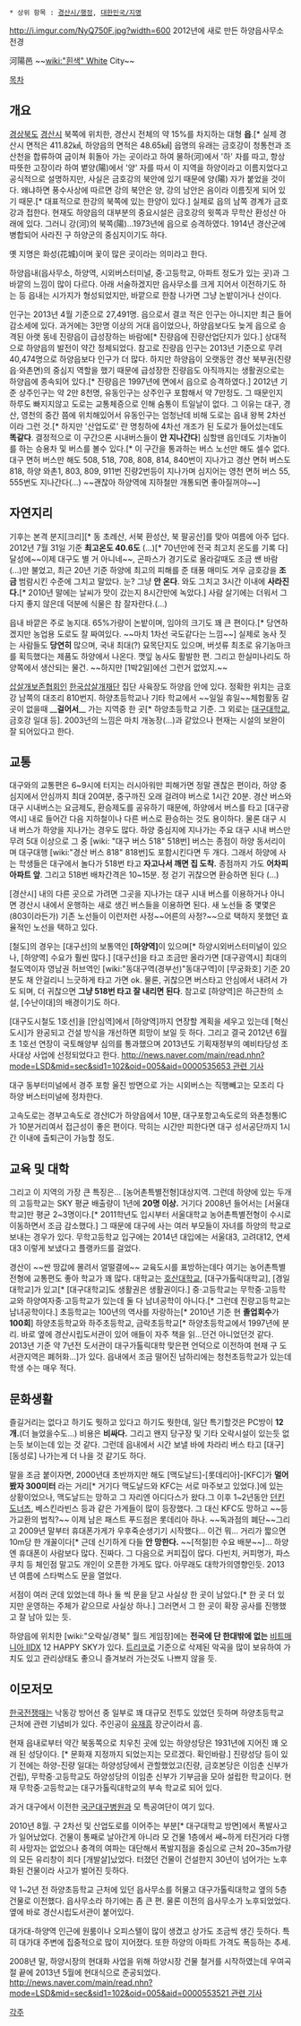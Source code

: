  * 상위 항목 : [[경산시/행정]], [[대한민국/지명]]

http://i.imgur.com/NyQ750F.jpg?width=600
2012년에 새로 만든 하양읍사무소 전경


河陽邑
~~[[wiki:"흰색" White]] City~~

[[목차]]
== 개요 ==
[[경상북도]] [[경산시]] 북쪽에 위치한, 경산시 전체의 약 15%를 차지하는 대형 '''읍'''.[* 실제 경산시 면적은 411.82㎢, 하양읍의 면적은 48.65㎢] 읍명의 유래는 금호강이 청통천과 조산천을 합류하여 굽이쳐 휘돌아 가는 곳이라고 하여 물하(河)에서 '하' 자를 따고, 항상 따뜻한 고장이라 하여 볕양(陽)에서 '양' 자를 따서 이 지역을 하양이라고 이름지었다고 공식적으로 설명하지만, 사실은 금호강의 북안에 있기 때문에 양(陽) 자가 붙었을 것이다. 왜냐하면 풍수사상에 따르면 강의 북안은 양, 강의 남안은 음이라 이름짓게 되어 있기 때문.[* 대표적으로 한강의 북쪽에 있는 한양이 있다.] 실제로 읍의 남쪽 경계가 금호강과 접한다. 현재도 하양읍의 대부분의 중요시설은 금호강의 윗쪽과 무학산 환성산 아래에 있다. 그러니 강(河)의 북쪽(陽)...1973년에 읍으로 승격하였다. 1914년 경산군에 병합되어 사라진 구 하양군의 중심지이기도 하다.

옛 지명은 화성(花城)이며 꽃이 많은 곳이라는 의미라고 한다.

하양읍내(읍사무소, 하양역, 시외버스터미널, 중·고등학교, 아파트 정도가 있는 곳)과 그 바깥의 느낌이 많이 다르다. 아래 서술하겠지만 읍사무소를 크게 지어서 이전하기도 하는 등 읍내는 시가지가 형성되었지만, 바깥으로 한참 나가면 그냥 논밭이거나 산이다.

인구는 2013년 4월 기준으로 27,491명. 읍으로서 결코 적은 인구는 아니지만 최근 들어 감소세에 있다. 과거에는 3만명 이상의 거대 읍이었으나, 하양읍보다도 늦게 읍으로 승격된 아랫 동네 진량읍이 급성장하는 바람에[* 진량읍에 진량산업단지가 있다.] 상대적으로 하양읍의 발전이 약간 정체되었다. 참고로 진량읍 인구는 2013년 기준으로 무려 40,474명으로 하양읍보다 인구가 더 많다. 하지만 하양읍이 오랫동안 경산 북부권(진량읍·와촌면)의 중심지 역할을 했기 때문에 급성장한 진량읍도 아직까지는 생활권으로는 하양읍에 종속되어 있다.[* 진량읍은 1997년에 면에서 읍으로 승격하였다.]
2012년 기준 상주인구는 약 2만 8천명, 유동인구는 상주인구 포함해서 약 7만정도. 그 때문인지 하루도 빠지지않고 도로는 교통체증으로 인해 숨통이 트일날이 없다. 그 이유는 대구, 경산, 영천의 중간 쯤에 위치해있어서 유동인구는 엄청난데 비해 도로는 읍내 왕복 2차선이라 그런 것.[* 하지만 '산업도로' 란 명칭하에 4차선 개조가 된 도로가 들어섰는데도 '''똑같다'''. 결정적으로 이 구간으론 시내버스들이 '''안 지나간다'''] 심할땐 읍인데도 기차놀이를 하는 승용차 및 버스를 볼수 있다.[* 이 구간을 통과하는 버스 노선만 해도 셀수 없다. 대구 면허 버스만 해도 508, 518, 708, 808, 814, 840번이 지나가고 경산 면허 버스도 818, 하양 와촌1, 803, 809, 911번 진량2번등이 지나가며 심지어는 영천 면허 버스 55, 555번도 지나간다(...) ~~괜찮아 하양역에 지하철만 개통되면 좋아질꺼야~~]
== 자연지리 ==
기후는 본격 분지[크리][* 동 초례산, 서북 환성산, 북 팔공산]를 맞아 여름에 아주 덥다. 2012년 7월 31일 기준 '''최고온도 40.6도''' (...)[* 70년만에 전국 최고치 온도를 기록 다] 달성에~~이제 대구도 별 거 아니네~~, 곤파스가 경기도로 올라갈때도 조금 쌘 바람 (...)만 불었고, 최근 20년 기준 하양에 최고의 피해를 준 태풍 매미도 겨우 금호강을 '''조금''' 범람시킨 수준에 그치고 말았다. 눈? 그냥 '''안 온다'''. 와도 그치고 3시간 이내에 '''사라진다.'''[* 2010년 말에는 날씨가 맛이 갔는지 8시간만에 녹았다.] 사람 살기에는 더워서 그다지 좋지 않은데 덕분에 식물은 참 잘자란다.(...)

읍내 바깥은 주로 농지대. 65%가량이 논밭이며, 임야의 크기도 꽤 큰 편이다.[* 당연하겠지만 농업용 도로도 잘 짜여있다. ~~마치 1차선 국도같다는 느낌~~] 실제로 농사 짓는 사람들도 '''당연히''' 많으며, 국내 최대(?) 묘목단지도 있으며, 버섯류 최초로 유기농마크를 획득했다는 제품도 하양에서 나온다. 깻잎 농사도 활발한 편. 그리고 한실미나리도 하양쪽에서 생산되는 물건. ~~하지만 [1박2일]에선 그런거 없었지.~~

[[삽살개]]보존협회인 [http://www.sapsaree.org/ 한국삽살개재단] 집단 사육장도 하양읍 안에 있다. 정확한 위치는 금호강 남쪽의 대조리 810번지. 하양초등학교나 기타 학교에서 ~~일일 휴일~~체험활동 갈 곳이 없을때 __'''걸어서'''__ 가는 지역중 한 곳[* 하양초등학교 기준. 그 외로는 [[대구대학교]], 금호강 일대 등]. 2003년의 느낌은 마치 개농장(...)과 같았으나 현재는 시설의 보완이 잘 되어있다고 한다.

== 교통 ==
대구와의 교통편은 6~9시에 터지는 러시아워만 피해가면 정말 괜찮은 편이라, 하양 중심지에서 안심까지 최대 20여분, 중구까진 오래 걸려야 버스로 1시간 20분. 경산 버스와 대구 시내버스는 요금제도, 환승제도를 공유하기 때문에, 하양에서 버스를 타고 [대구광역시] 내로 들어간 다음 지하철이나 다른 버스로 환승하는 것도 용이하다. 물론 대구 시내 버스가 하양을 지나가는 경우도 많다. 하양 중심지에 지나가는 주요 대구 시내 버스만 무려 5대 이상으로 그 중 [wiki: "대구 버스 518" 518번] 버스는 종점이 하양 동서리이며 대구대행 [wiki:"경산 버스 818" 818번]도 포함시킨다면 두 개다. 그래서 하양에 사는 학생들은 대구에서 놀다가 518번 타고 '''자고나서 깨면 집 도착.''' 종점까지 가도 '''어차피 아파트 앞'''. 그리고 518번 배차간격은 10~15분. 정 걷기 귀찮으면 환승하면 된다 (...)

[경산시] 내의 다른 곳으로 가려면 그곳을 지나가는 대구 시내 버스를 이용하거나 아니면 경산시 내에서 운행하는 새로 생긴 버스들을 이용하면 된다. 새 노선들 중 몇몇은(803이라든가) 기존 노선들이 이런저런 사정~~어른의 사정?~~으로 택하지 못했던 효율적인 노선을 택하고 있다.

[철도]의 경우는 [대구선]의 보통역인 '''[하양역]'''이 있으며[* 하양시외버스터미널이 있으나, [하양역] 수요가 훨씬 많다.] [대구선]을 타고 조금만 올라가면 [대구광역시] 최대의 철도역이자 영남권 허브역인 [wiki:"동대구역(경부선)"동대구역]이 [무궁화호] 기준 20분도 채 안걸리니 느긋하게 타고 가면 ok. 물론, 귀찮으면 버스타고 안심에서 내려서 가도 되며, 더 귀찮으면 '''그냥 518번 타고 잘 내리면 된다'''. 참고로 [하양역]은 하근찬의 소설, [수난이대]의 배경이기도 하다.

[대구도시철도 1호선]을 [안심역]에서 [하양역]까지 연장할 계획을 세우고 있는데 [혁신도시]가 완공되고 건설 방식을 개선하면 희망이 보일 듯 하다. 그리고 결국 2012년 6월 초 1호선 연장이 국토해양부 심의를 통과했으며 2013년도 기획재정부의 예비타당성 조사대상 사업에 선정되었다고 한다. [[http://news.naver.com/main/read.nhn?mode=LSD&mid=sec&sid1=102&oid=005&aid=0000535653 관련 기사]]

대구 동부터미널에서 경주 포항 울진 방면으로 가는 시외버스는 직행빼고는 모조리 다 하양 버스터미널에 정차한다.

고속도로는 경부고속도로 경산IC가 하양읍에서 10분, 대구포항고속도로의 와촌청통IC가 10분거리여서 접근성이 좋은 편이다. 막히는 시간만 피한다면 대구 성서공단까지 1시간 이내에 출퇴근이 가능할 정도. 

== 교육 및 대학 == 
그리고 이 지역의 가장 큰 특징은... [농어촌특별전형]대상지역. 그런데 하양에 있는 두개의 고등학교는 SKY 평균 배출량이 1년에 '''20명 이상.''' 거기다 2008년 들어서는 [서울대학교]만 평균 2~3명이다.[* 2011학년도 입시부터 서울대학교 농어촌특별전형이 수시로 이동하면서 조금 감소했다.] 그 때문에 대구에 사는 여러 부모들이 자녀를 하양의 학교로 보내는 경우가 있다. 무학고등학교 입구에는 2014년 대입에는 서울대3, 고려대12, 연세대3 이렇게 보냈다고 플랭카드를 걸었다.

경산이 ~~싼 땅값에 몰려서 얼떨결에~~ 교육도시를 표방하는데다 여기는 농어촌특별전형에 교통편도 좋아 학교가 꽤 많다. 대학교는 [[호산대학교]], [대구가톨릭대학교], [경일대학교]가 있고[* [대구대학교]도 생활권은 생활권이다.] 중·고등학교는 무학중·고등학교와 하양여자중·고등학교가 있는데 둘 다 남녀공학이 아니다.[* 그런데 진량고등학교는 남녀공학이다.] 초등학교는 100년의 역사를 자랑하는[* 2010년 기준 현 '''졸업회수'''가 '''100회'''] 하양초등학교와 하주초등학교, 금락초등학교[* 하양초등학교에서 1997년에 분리. 바로 옆에 경산시립도서관이 있어 애들이 자주 책을 읽...던건 아니었던것 같다. 2013년 기준 약 7년전 도서관이 대구가톨릭대학 맞은편 언덕으로 이전하여 현재 구 도서관지역은 폐허화...]가 있다.  읍내에서 조금 떨어진 남하리에는 청천초등학교가 있는데 학생 수는 매우 적다.

== 문화생활 ==
즐길거리는 없다고 하기도 뭣하고 있다고 하기도 뭣한데, 일단 특기할것은 PC방이 '''12개.'''(더 늘었을수도...) 비용은 '''비싸다.''' 그리고 왠지 당구장 및 기타 오락시설이 있는듯 없는듯 보이는데 있는 것 같다. 그런데 읍내에서 시간 보낼 바에 차라리 버스 타고 [대구] [동성로] 나가는게 더 나을 것 같기도 하다.  

말을 조금 붙이자면, 2000년대 초반까지만 해도 [맥도날드]-[롯데리아]-[KFC]가 '''멀어봤자 300미터''' 라는 거리[* 거기다 맥도날드와 KFC는 서로 마주보고 있었다.]에 있는 상황이었으나, 맥도날드는 망하고 그 자리엔 아디다스가 왔다.그 이후 1~2년동안 [[던킨도너츠]], 베스킨라빈스 등과 같은 가게들이 많이 등장했다. 그 대신 KFC도 망하고 ~~등가교환의 법칙?~~ 이제 남은 패스트 푸드점은 롯데리아 하나. ~~독과점의 폐단~~그리고 2009년 말부터 휴대폰가게가 우후죽순생기기 시작했다... 이건 뭐... 거리가 짧으면 10m당 한 개꼴이다[* 근데 신기하게 다들 '''안 망한다.''' ~~[적절]한 수요 배분~~]... 하양엔 휴대폰이 사람보다 많다. 진짜다. 그 다음으로 커피집이 많다. 다빈치, 커피명가, 파스쿠치 등 체인점 말고도 개인이 오픈한 가게도 많다. 아무래도 대학가의영향인듯. 2013년 여름에 스타벅스도 문을 열었다.

서점이 여러 군데 있었는데 하나 둘 씩 문을 닫고 사실상 한 곳이 남았다.[* 한 곳 더 있지만 운영하는 주체가 같으므로 사실상 하나.] 그러면서 그 한 곳이 확장 공사를 진행했고 잘 남아 있는 듯.

하양읍에 위치한 [wiki:"오락실/경북" 월드 게임장]에는 '''전국에 단 한대밖에 없는''' [[비트매니아 IIDX]] 12 HAPPY SKY가 있다. [[트리코로]] 기준으로 삭제된 악곡을 많이 보유하여 가치도 있고 관리상태도 좋으니 즐겨보러 가는것도 나쁘지 않을 듯.

== 이모저모 ==
[[한국전쟁]]때는 낙동강 방어선 중 일부로 꽤 대규모 전투도 있었던 듯하며 하양초등학교 근처에 관련 기념비가 있다. 주인공이 [[유재흥]] 장군이라서 흠.

현재 읍내로부터 약간 북동쪽으로 치우친 곳에 있는 하양성당은 1931년에 지어진 꽤 오래 된 성당이다. [* 문화재 지정까지 되었는지는 모르겠다. 확인바람.] 진량성당 등이 있기 전에는 하양-진량 일대는 하양성당에서 관할했었고(진량, 금호본당은 이임춘 신부가 건립), 무학중·고등학교도 하양성당의 이임춘 신부가 기부금을 모아 설립한 학교이다. 현재 무학중·고등학교는 대구가톨릭대학교의 부속 학교로 되어 있다.

과거 대구에서 이전한 [[국군대구병원]]과 모 특공여단이 여기 있다. 

2010년 8월. 구 2차선 및 산업도로를 이어주는 부분[* 대구대학교 방면]에서 폭발사고가 일어났었다. 건물이 통째로 날아간게 아니라 모 건물 1층에서 쌔~하게 터진거라 다행히 사망자는 없었으나 충격의 여파는 대단해서 폭발지점을 중심으로 근처 20~35m가량의 모든 유리창이 죄다 [개발살]났었다. 터졌던 건물이 건설한지 30년이 넘어가는 노후화된 건물이라 사고가 벌어진 듯하다.

약 1~2년 전 하양초등학교 근처에 있던 읍사무소를 허물고 대구가톨릭대학교 옆의 5층 건물로 이전했다. 읍사무소라 하기에는 좀 큰 편. 물론 이전의 읍사무소가 노후되었었다. 옆에 바로 경산시립도서관이 붙어있다.

대가대-하양역 인근에 원룸이나 오피스텔이 많이 생겼고 상가도 조금씩 생긴 듯하다. 특히 대가대 주변에 집중적으로 많이 지어졌다. 또한 하양의 아파트 가격도 폭등하는 추세.

2008년 말, 하양시장의 현대화 사업을 위해 하양시장 건물 철거를 시작하였는데 우여곡절 끝에 2013년 5월에 현대식으로 준공되었다. [[http://news.naver.com/main/read.nhn?mode=LSD&mid=sec&sid1=102&oid=005&aid=0000553521 관련 기사]]

[[각주]]
